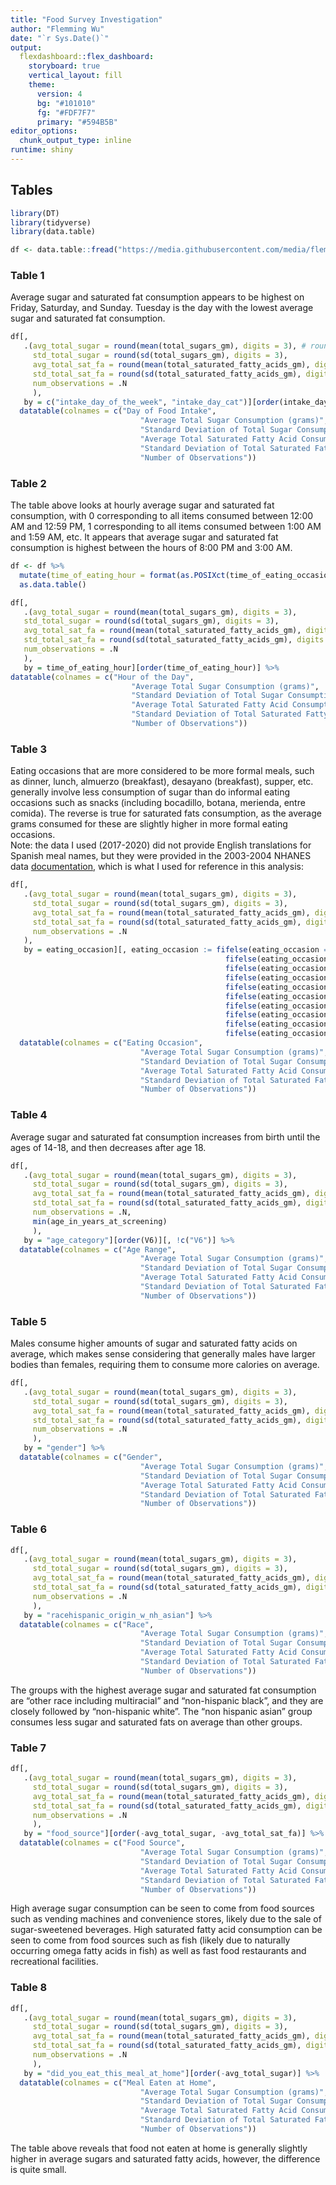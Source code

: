 ```yaml
---
title: "Food Survey Investigation"
author: "Flemming Wu"
date: "`r Sys.Date()`"
output: 
  flexdashboard::flex_dashboard:
    storyboard: true
    vertical_layout: fill
    theme:
      version: 4
      bg: "#101010"
      fg: "#FDF7F7" 
      primary: "#594B5B"
editor_options: 
  chunk_output_type: inline
runtime: shiny
---
```



## Tables {.tabset .tabset-pills}

```r
library(DT)
library(tidyverse)
library(data.table)
```

```r
df <- data.table::fread("https://media.githubusercontent.com/media/flemm0/PM566_project/main/data/processed_data.csv")
```


### Table 1

Average sugar and saturated fat consumption appears to be highest on Friday, Saturday, and Sunday. Tuesday is the day with the lowest average sugar and saturated fat consumption.

```r
df[, 
   .(avg_total_sugar = round(mean(total_sugars_gm), digits = 3), # rounding output to three decimal places to make more readable
     std_total_sugar = round(sd(total_sugars_gm), digits = 3),
     avg_total_sat_fa = round(mean(total_saturated_fatty_acids_gm), digits = 3),
     std_total_sat_fa = round(sd(total_saturated_fatty_acids_gm), digits = 3),
     num_observations = .N
     ),
   by = c("intake_day_of_the_week", "intake_day_cat")][order(intake_day_of_the_week)][, intake_day_cat:num_observations] %>%
  datatable(colnames = c("Day of Food Intake", 
                             "Average Total Sugar Consumption (grams)",
                             "Standard Deviation of Total Sugar Consumption",
                             "Average Total Saturated Fatty Acid Consumption (grams)",
                             "Standard Deviation of Total Saturated Fatty Acid Consumption",
                             "Number of Observations"))
```

### Table 2

The table above looks at hourly average sugar and saturated fat consumption, with 0 corresponding to all items consumed between 12:00 AM and 12:59 PM, 1 corresponding to all items consumed between 1:00 AM and 1:59 AM, etc. It appears that average sugar and saturated fat consumption is highest between the hours of 8:00 PM and 3:00 AM.


```r
df <- df %>%
  mutate(time_of_eating_hour = format(as.POSIXct(time_of_eating_occasion_hhmm, format = "%H:%M:%S"), "%H")) %>%
  as.data.table() 

df[, 
   .(avg_total_sugar = round(mean(total_sugars_gm), digits = 3), 
   std_total_sugar = round(sd(total_sugars_gm), digits = 3),
   avg_total_sat_fa = round(mean(total_saturated_fatty_acids_gm), digits = 3),
   std_total_sat_fa = round(sd(total_saturated_fatty_acids_gm), digits = 3),
   num_observations = .N 
   ), 
   by = time_of_eating_hour][order(time_of_eating_hour)] %>%
datatable(colnames = c("Hour of the Day", 
                           "Average Total Sugar Consumption (grams)",
                           "Standard Deviation of Total Sugar Consumption",
                           "Average Total Saturated Fatty Acid Consumption (grams)",
                           "Standard Deviation of Total Saturated Fatty Acid Consumption",
                           "Number of Observations"))
```

### Table 3

Eating occasions that are more considered to be more formal meals, such as dinner, lunch, almuerzo (breakfast), desayano (breakfast), supper, etc. generally involve less consumption of sugar than do informal eating occasions such as snacks (including bocadillo, botana, merienda, entre comida). The reverse is true for saturated fats consumption, as the average grams consumed for these are slightly higher in more formal eating occasions.
\
Note: the data I used (2017-2020) did not provide English translations for Spanish meal names, but they were provided in the 2003-2004 NHANES data [documentation](https://wwwn.cdc.gov/Nchs/Nhanes/2003-2004/dr1iff_c.htm#DR1_030Z), which is what I used for reference in this analysis:

```r
df[, 
   .(avg_total_sugar = round(mean(total_sugars_gm), digits = 3), 
     std_total_sugar = round(sd(total_sugars_gm), digits = 3),
     avg_total_sat_fa = round(mean(total_saturated_fatty_acids_gm), digits = 3),
     std_total_sat_fa = round(sd(total_saturated_fatty_acids_gm), digits = 3),
     num_observations = .N
   ), 
   by = eating_occasion][, eating_occasion := fifelse(eating_occasion == "Desayano", "Desayano (breakfast)", # include english translations of the spanish meal occasions
                                                fifelse(eating_occasion == "Almuerzo", "Almuerzo (breakfast)",
                                                fifelse(eating_occasion == "Comida", "Comida (lunch)",
                                                fifelse(eating_occasion == "Merienda", "Merienda (snack)",
                                                fifelse(eating_occasion == "Cena", "Cena (dinner)",
                                                fifelse(eating_occasion == "Entre comida", "Entre comida (snack)",
                                                fifelse(eating_occasion == "Botana", "Botana (snack)",
                                                fifelse(eating_occasion == "Bocadillo", "Bocadillo (snack)",
                                                fifelse(eating_occasion == "Tentempie", "Tentempie (snack)",
                                                fifelse(eating_occasion == "Bebida", "Bebida (drink)", eating_occasion))))))))))][order(-avg_total_sugar, -avg_total_sat_fa)] %>%
  datatable(colnames = c("Eating Occasion", 
                             "Average Total Sugar Consumption (grams)",
                             "Standard Deviation of Total Sugar Consumption",
                             "Average Total Saturated Fatty Acid Consumption (grams)",
                             "Standard Deviation of Total Saturated Fatty Acid Consumption",
                             "Number of Observations"))
```

### Table 4

Average sugar and saturated fat consumption increases from birth until the ages of 14-18, and then decreases after age 18.

```r
df[, 
   .(avg_total_sugar = round(mean(total_sugars_gm), digits = 3), 
     std_total_sugar = round(sd(total_sugars_gm), digits = 3),
     avg_total_sat_fa = round(mean(total_saturated_fatty_acids_gm), digits = 3),
     std_total_sat_fa = round(sd(total_saturated_fatty_acids_gm), digits = 3),
     num_observations = .N,
     min(age_in_years_at_screening)
     ), 
   by = "age_category"][order(V6)][, !c("V6")] %>%
  datatable(colnames = c("Age Range", 
                             "Average Total Sugar Consumption (grams)",
                             "Standard Deviation of Total Sugar Consumption",
                             "Average Total Saturated Fatty Acid Consumption (grams)",
                             "Standard Deviation of Total Saturated Fatty Acid Consumption",
                             "Number of Observations"))
```


### Table 5

Males consume higher amounts of sugar and saturated fatty acids on average, which makes sense considering that generally males have larger bodies than females, requiring them to consume more calories on average.


```r
df[, 
   .(avg_total_sugar = round(mean(total_sugars_gm), digits = 3), 
     std_total_sugar = round(sd(total_sugars_gm), digits = 3),
     avg_total_sat_fa = round(mean(total_saturated_fatty_acids_gm), digits = 3),
     std_total_sat_fa = round(sd(total_saturated_fatty_acids_gm), digits = 3),
     num_observations = .N
     ), 
   by = "gender"] %>%
  datatable(colnames = c("Gender", 
                             "Average Total Sugar Consumption (grams)",
                             "Standard Deviation of Total Sugar Consumption",
                             "Average Total Saturated Fatty Acid Consumption (grams)",
                             "Standard Deviation of Total Saturated Fatty Acid Consumption",
                             "Number of Observations"))
```


### Table 6

```r
df[, 
   .(avg_total_sugar = round(mean(total_sugars_gm), digits = 3), 
     std_total_sugar = round(sd(total_sugars_gm), digits = 3),
     avg_total_sat_fa = round(mean(total_saturated_fatty_acids_gm), digits = 3),
     std_total_sat_fa = round(sd(total_saturated_fatty_acids_gm), digits = 3),
     num_observations = .N
     ), 
   by = "racehispanic_origin_w_nh_asian"] %>%
  datatable(colnames = c("Race", 
                             "Average Total Sugar Consumption (grams)",
                             "Standard Deviation of Total Sugar Consumption",
                             "Average Total Saturated Fatty Acid Consumption (grams)",
                             "Standard Deviation of Total Saturated Fatty Acid Consumption",
                             "Number of Observations"))
```
The groups with the highest average sugar and saturated fat consumption are "other race including multiracial" and "non-hispanic black", and they are closely followed by "non-hispanic white". The "non hispanic asian" group consumes less sugar and saturated fats on average than other groups.

### Table 7

```r
df[, 
   .(avg_total_sugar = round(mean(total_sugars_gm), digits = 3), 
     std_total_sugar = round(sd(total_sugars_gm), digits = 3),
     avg_total_sat_fa = round(mean(total_saturated_fatty_acids_gm), digits = 3),
     std_total_sat_fa = round(sd(total_saturated_fatty_acids_gm), digits = 3),
     num_observations = .N
     ), 
   by = "food_source"][order(-avg_total_sugar, -avg_total_sat_fa)] %>%
  datatable(colnames = c("Food Source", 
                             "Average Total Sugar Consumption (grams)",
                             "Standard Deviation of Total Sugar Consumption",
                             "Average Total Saturated Fatty Acid Consumption (grams)",
                             "Standard Deviation of Total Saturated Fatty Acid Consumption",
                             "Number of Observations"))
```
High average sugar consumption can be seen to come from food sources such as vending machines and convenience stores, likely due to the sale of sugar-sweetened beverages. High saturated fatty acid consumption can be seen to come from food sources such as fish (likely due to naturally occurring omega fatty acids in fish) as well as fast food restaurants and recreational facilities.

### Table 8

```r
df[, 
   .(avg_total_sugar = round(mean(total_sugars_gm), digits = 3), 
     std_total_sugar = round(sd(total_sugars_gm), digits = 3),
     avg_total_sat_fa = round(mean(total_saturated_fatty_acids_gm), digits = 3),
     std_total_sat_fa = round(sd(total_saturated_fatty_acids_gm), digits = 3),
     num_observations = .N
     ), 
   by = "did_you_eat_this_meal_at_home"][order(-avg_total_sugar)] %>%
  datatable(colnames = c("Meal Eaten at Home", 
                             "Average Total Sugar Consumption (grams)",
                             "Standard Deviation of Total Sugar Consumption",
                             "Average Total Saturated Fatty Acid Consumption (grams)",
                             "Standard Deviation of Total Saturated Fatty Acid Consumption",
                             "Number of Observations"))
```
The table above reveals that food not eaten at home is generally slightly higher in average sugars and saturated fatty acids, however, the difference is quite small.
